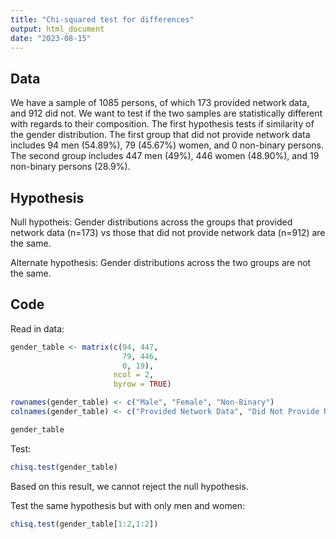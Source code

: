 ```yaml
---
title: "Chi-squared test for differences"
output: html_document
date: "2023-08-15"
---
```






## Data

We have a sample of 1085 persons, of which 173 provided network data, and 912 did not. We want to test if the two samples are statistically different with regards to their composition. The first hypothesis tests if similarity of the gender distribution. The first group that did not provide network data includes 94 men (54.89%), 79 (45.67%) women, and 0 non-binary persons. The second group includes 447 men (49%), 446 women (48.90%), and 19 non-binary persons (28.9%). 

## Hypothesis

Null hypotheis: Gender distributions across the groups that provided 
network data (n=173) vs those that did not provide network data (n=912)
are the same.

Alternate hypothesis: Gender distributions across the two groups are not the 
same.


## Code

Read in data:

```r
gender_table <- matrix(c(94, 447,
                         79, 446,
                         0, 19), 
                       ncol = 2,
                       byrow = TRUE)

rownames(gender_table) <- c("Male", "Female", "Non-Binary")
colnames(gender_table) <- c("Provided Network Data", "Did Not Provide Network Data")

gender_table
```
Test:

```r
chisq.test(gender_table)
```

Based on this result, we cannot reject the null hypothesis.

Test the same hypothesis but with only men and women:

```r
chisq.test(gender_table[1:2,1:2])
```

